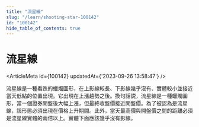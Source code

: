 ```yaml
---
title: "流星線"
slug: "/learn/shooting-star-100142"
id: "100142"
hide_table_of_contents: true
---
```



# 流星線

<ArticleMeta id={100142} updatedAt={'2023-09-26 13:58:47'} />
<div className='border-solid border-b border-t-0 my-4 border-[var(--ifm-color-gray-300)]' />

流星線是一種看跌的蠟燭圖形，在上影線較長、下影線幾乎沒有、實體較小並接近當天低點的位置出現。它出現在上漲趨勢之後。換句話説，流星線是一種蠟燭圖形，當一個證券開盤後大幅上漲，但最終收盤價接近開盤價。為了被認為是流星線，該形態必須出現在價格上升期間。此外，當天最高價與開盤價之間的距離必須是流星線實體的兩倍以上。實體下面應該幾乎沒有影線。
